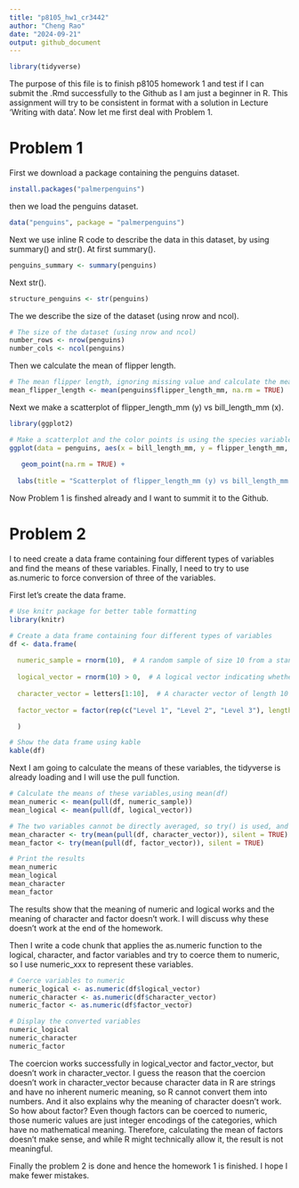 ```yaml
---
title: "p8105_hw1_cr3442"
author: "Cheng Rao"
date: "2024-09-21"
output: github_document
---
```


```r
library(tidyverse)
```

The purpose of this file is to finish p8105 homework 1 and test if I can submit the .Rmd successfully to the Github as I am just a beginner in R. This assignment will try to be consistent in format with a solution in Lecture 'Writing with data'. Now let me first deal with Problem 1.

# Problem 1

First we download a package containing the penguins dataset.

```r
install.packages("palmerpenguins")
```

then we load the penguins dataset.

```r
data("penguins", package = "palmerpenguins")
```

Next we use inline R code to describe the data in this dataset, by using summary() and str(). At first summary().

```r
penguins_summary <- summary(penguins)
```

Next str().

```r
structure_penguins <- str(penguins)
```

The we describe the size of the dataset (using nrow and ncol).

```r
# The size of the dataset (using nrow and ncol)
number_rows <- nrow(penguins)
number_cols <- ncol(penguins)
```

Then we calculate the mean of flipper length.

```r
# The mean flipper length, ignoring missing value and calculate the mean
mean_flipper_length <- mean(penguins$flipper_length_mm, na.rm = TRUE)
```

Next we make a scatterplot of flipper_length_mm (y) vs bill_length_mm (x).

```r
library(ggplot2)

# Make a scatterplot and the color points is using the species variable inside of aes, Use na.rm = TRUE to ignore missing values
ggplot(data = penguins, aes(x = bill_length_mm, y = flipper_length_mm, color = species)) +
 
   geom_point(na.rm = TRUE) +
  
  labs(title = "Scatterplot of flipper_length_mm (y) vs bill_length_mm (x)", x = "bill_length(mm)", y = "flipper_length(mm)") 
```

Now Problem 1 is finshed already and I want to summit it to the Github.


# Problem 2

I to need create a data frame containing four different types of variables and find the means of these variables. Finally, I need to try to use as.numeric to force conversion of three of the variables.

First let's create the data frame.

```r

# Use knitr package for better table formatting
library(knitr)

# Create a data frame containing four different types of variables
df <- data.frame(
  
  numeric_sample = rnorm(10),  # A random sample of size 10 from a standard Normal distribution
 
  logical_vector = rnorm(10) > 0,  # A logical vector indicating whether elements of the sample are greater than 0
  
  character_vector = letters[1:10],  # A character vector of length 10
  
  factor_vector = factor(rep(c("Level 1", "Level 2", "Level 3"), length.out = 10))  # A factor vector of length 10, with 3 different factor “levels”

  )

# Show the data frame using kable
kable(df)
```

Next I am going to calculate the means of these variables, the tidyverse is already loading and I will use the pull function.

```r
# Calculate the means of these variables,using mean(df)
mean_numeric <- mean(pull(df, numeric_sample))
mean_logical <- mean(pull(df, logical_vector))

# The two variables cannot be directly averaged, so try() is used, and silent = TRUE is used to suppress the printing of error messages
mean_character <- try(mean(pull(df, character_vector)), silent = TRUE)
mean_factor <- try(mean(pull(df, factor_vector)), silent = TRUE)

# Print the results
mean_numeric
mean_logical
mean_character
mean_factor
```

The results show that the meaning of numeric and logical works and the meaning of character and factor doesn’t work. I will discuss why these doesn't work at the end of the homework.

Then I write a code chunk that applies the as.numeric function to the logical, character, and factor variables and try to coerce them to numeric, so I use numeric_xxx to represent these variables.

```r
# Coerce variables to numeric
numeric_logical <- as.numeric(df$logical_vector)
numeric_character <- as.numeric(df$character_vector)
numeric_factor <- as.numeric(df$factor_vector)

# Display the converted variables
numeric_logical
numeric_character
numeric_factor
```
The coercion works successfully in logical_vector and factor_vector, but doesn't work in character_vector. I guess the reason that the coercion doesn't work in character_vector because character data in R are strings and have no inherent numeric meaning, so R cannot convert them into numbers. And it also explains why the meaning of character doesn’t work. So how about factor? Even though factors can be coerced to numeric, those numeric values are just integer encodings of the categories, which have no mathematical meaning. Therefore, calculating the mean of factors doesn’t make sense, and while R might technically allow it, the result is not meaningful. 


Finally the problem 2 is done and hence the homework 1 is finished. I hope I make fewer mistakes. 
